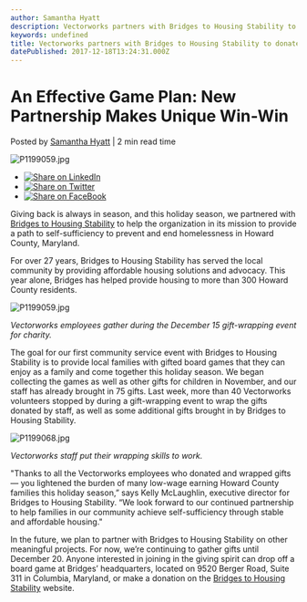 ```yaml
---
author: Samantha Hyatt
description: Vectorworks partners with Bridges to Housing Stability to donate games this holiday season. 
keywords: undefined
title: Vectorworks partners with Bridges to Housing Stability to donate games this holiday season.  
datePublished: 2017-12-18T13:24:31.000Z
---
```

  

# An Effective Game Plan: New Partnership Makes Unique Win-Win

 Posted by [Samantha Hyatt](https://blog.vectorworks.net/author/samanthahyatt) | 2 min read time 

![P1199059.jpg](https://blog.vectorworks.net/hubfs/Blog%20Images/170509_Conquer%20with%20Better%20Collaboration/171215_Bridges%20Game%20Donation/P1199059.jpg) 

* [![Share on LinkedIn](https://2659751.fs1.hubspotusercontent-na1.net/hubfs/2659751/michaelDemo/share-LI.png)](http://www.linkedin.com/shareArticle?mini=true&url=https%3A%2F%2Fblog.vectorworks.net%2Fan-effective-game-plan-new-partnership-makes-unique-win-win)
* [![Share on Twitter](https://2659751.fs1.hubspotusercontent-na1.net/hubfs/2659751/michaelDemo/share-TW.png)](https://www.twitter.com/share?text=An%20Effective%20Game%20Plan:%20New%20Partnership%20Makes%20Unique%20Win-Win&url=https%3A%2F%2Fblog.vectorworks.net%2Fan-effective-game-plan-new-partnership-makes-unique-win-win&via=PMGTweets)
* [![Share on FaceBook](https://2659751.fs1.hubspotusercontent-na1.net/hubfs/2659751/michaelDemo/share-FB.png)](https://www.facebook.com/sharer/sharer.php?u=https%3A%2F%2Fblog.vectorworks.net%2Fan-effective-game-plan-new-partnership-makes-unique-win-win)

Giving back is always in season, and this holiday season, we partnered with [Bridges to Housing Stability](http://www.bridges2hs.org/) to help the organization in its mission to provide a path to self-sufficiency to prevent and end homelessness in Howard County, Maryland.

For over 27 years, Bridges to Housing Stability has served the local community by providing affordable housing solutions and advocacy. This year alone, Bridges has helped provide housing to more than 300 Howard County residents.

![P1199059.jpg](https://blog.vectorworks.net/hs-fs/hubfs/Blog%20Images/171215_Bridges%20Game%20Donation/P1199059.jpg?width=550&name=P1199059.jpg "P1199059.jpg")

_Vectorworks employees gather during the December 15 gift-wrapping event for charity._ 

The goal for our first community service event with Bridges to Housing Stability is to provide local families with gifted board games that they can enjoy as a family and come together this holiday season. We began collecting the games as well as other gifts for children in November, and our staff has already brought in 75 gifts. Last week, more than 40 Vectorworks volunteers stopped by during a gift-wrapping event to wrap the gifts donated by staff, as well as some additional gifts brought in by Bridges to Housing Stability. 

![P1199068.jpg](https://blog.vectorworks.net/hs-fs/hubfs/Blog%20Images/170509_Conquer%20with%20Better%20Collaboration/171215_Bridges%20Game%20Donation/P1199068.jpg?width=578&height=434&name=P1199068.jpg)

_Vectorworks staff put their wrapping skills to work._ 

"Thanks to all the Vectorworks employees who donated and wrapped gifts — you lightened the burden of many low-wage earning Howard County families this holiday season,” says Kelly McLaughlin, executive director for Bridges to Housing Stability. “We look forward to our continued partnership to help families in our community achieve self-sufficiency through stable and affordable housing." 

In the future, we plan to partner with Bridges to Housing Stability on other meaningful projects. For now, we’re continuing to gather gifts until December 20\. Anyone interested in joining in the giving spirit can drop off a board game at Bridges’ headquarters, located on 9520 Berger Road, Suite 311 in Columbia, Maryland, or make a donation on the [Bridges to Housing Stability](http://bridges2hs.org/join-the-solution/giving/) website.

  